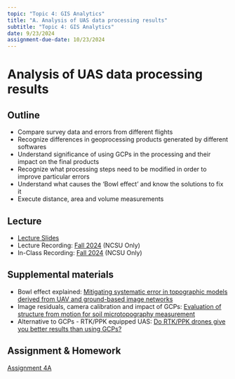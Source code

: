 ```yaml
---
topic: "Topic 4: GIS Analytics"
title: "A. Analysis of UAS data processing results"
subtitle: "Topic 4: GIS Analytics"
date: 9/23/2024
assignment-due-date: 10/23/2024
---
```


# Analysis of UAS data processing results

## Outline
- Compare survey data and errors from different flights
- Recognize differences in geoprocessing products generated by different softwares
- Understand significance of using GCPs in the processing and their impact on the final products
- Recognize what processing steps need to be modified in order to improve particular errors
- Understand what causes the 'Bowl effect' and know the solutions to fix it
- Execute distance, area and volume measurements

## Lecture
- [Lecture Slides](lectures/lecture_4a.qmd)
- Lecture Recording: [Fall 2024]({{< var recordings.topic4.lecture4a >}}) (NCSU Only)
- In-Class Recording: [Fall 2024]({{< var recordings.topic4.assignment4a >}}) (NCSU Only)

## Supplemental materials
- Bowl effect explained: [Mitigating systematic error in topographic models derived from UAV and ground-based image networks](https://onlinelibrary.wiley.com/doi/10.1002/esp.3609/epdf)
- Image residuals, camera calibration and impact of GCPs: [Evaluation of structure from motion for soil microtopography measurement](https://onlinelibrary.wiley.com/doi/10.1111/phor.12072/full)
- Alternative to GCPs - RTK/PPK equipped UAS: [Do RTK/PPK drones give you better results than using GCPs?](https://pix4d.com/rtk-ppk-drones-gcp-comparison/)

## Assignment & Homework

[Assignment 4A](assignments/assignment_4a.qmd)
 